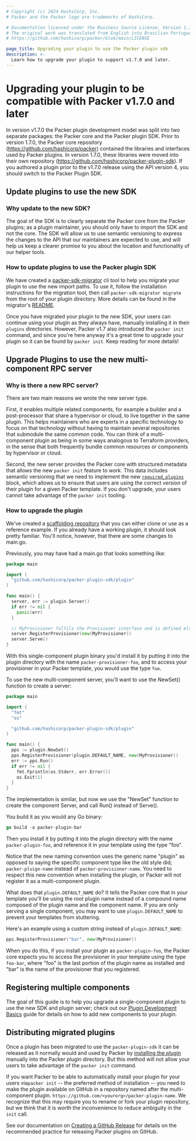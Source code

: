 ```yaml
---
# Copyright (c) 2024 HashiCorp, Inc.
# Packer and the Packer logo are trademarks of HashiCorp.

# Documentation licensed under the Business Source License, Version 1.1.
# The original work was translated from English into Brazilian Portuguese.
# https://github.com/hashicorp/packer/blob/main/LICENSE

page_title: Upgrading your plugin to use the Packer plugin sdk
description: >-
  Learn how to upgrade your plugin to support v1.7.0 and later.
---
```


# Upgrading your plugin to be compatible with Packer v1.7.0 and later

In version v1.7.0 the Packer plugin development model was split into two separate packages: the Packer core
and the Packer plugin SDK. Prior to version 1.7.0, the Packer core repository (https://github.com/hashicorp/packer) contained the libraries and interfaces used by Packer plugins. In version 1.7.0, these libraries were moved into their own repository (https://github.com/hashicorp/packer-plugin-sdk). If you authored a plugin prior to the v1.7.0 release using the API version 4, you should switch to the Packer Plugin SDK.

## Update plugins to use the new SDK

### Why update to the new SDK?

The goal of the SDK is to clearly separate the Packer core from the Packer plugins; as a plugin maintainer, you should only have to import the SDK and not the core. The SDK will allow us to use semantic versioning to express the changes to the API that our maintainers are expected to use, and will help us keep a clearer promise to you about the location and functionality of our helper tools.

### How to update plugins to use the Packer plugin SDK

We have created a [packer-sdk-migrator](https://github.com/hashicorp/packer-sdk-migrator) cli tool to help you migrate your plugin to use the new import paths. To use it, follow the installation instructions for the migration tool, then call `packer-sdk-migrator migrate` from the root of your plugin directory. More details can be found in the migrator's [README](https://github.com/hashicorp/packer-sdk-migrator/blob/main/README.md).

Once you have migrated your plugin to the new SDK, your users can continue using your plugin as they always have, manually installing it in their `plugins` directories. However, Packer v1.7 also introduced the `packer init` command, and since you're here anyway it's a great time to upgrade your plugin so it can be found by `packer init`. Keep reading for more details!

## Upgrade Plugins to use the new multi-component RPC server

### Why is there a new RPC server?

There are two main reasons we wrote the new server type.

First, it enables multiple related components, for example a builder and a post-processor that share a hypervisor or cloud, to live together in the same plugin. This helps maintainers who are experts in a specific technology to focus on that technology without having to maintain several repositories that submodule the same common code. You can think of a multi-component plugin as being in some ways analogous to Terraform providers, in the sense that both frequently bundle common resources or components by hypervisor or cloud.

Second, the new server provides the Packer core with structured metadata that allows the new `packer init` feature to work. This data includes semantic versioning that we need to implement the new [`required_plugins`](/packer/docs/templates/hcl_templates/blocks/packer#specifying-plugin-requirements) block, which allows us to ensure that users are using the correct _version_ of their plugin for a given Packer template. If you don't upgrade, your users cannot take advantage of the `packer init` tooling.

### How to upgrade the plugin

We've created a [scaffolding repository](https://github.com/hashicorp/packer-plugin-scaffolding/) that you can either clone or use as a reference example. If you already have a working plugin, it should look pretty familiar. You'll notice, however, that there are some changes to main.go.

Previously, you may have had a main.go that looks something like:

```go
package main

import (
  "github.com/hashicorp/packer-plugin-sdk/plugin"
)

func main() {
  server, err := plugin.Server()
  if err != nil {
    panic(err)
  }

  // MyProvisioner fulfils the Provisioner interface and is defined elsewhere
  server.RegisterProvisioner(new(MyProvisioner))
  server.Serve()
}

```

With this single-component plugin binary you'd install it by putting it into the plugin directory with the name `packer-provisioner-foo`, and to access your provisioner in your Packer template, you would use the type `foo`.

To use the new multi-component server, you'll want to use the NewSet() function to create a server:

```go
package main

import (
  "fmt"
  "os"

  "github.com/hashicorp/packer-plugin-sdk/plugin"
)

func main() {
  pps := plugin.NewSet()
  pps.RegisterProvisioner(plugin.DEFAULT_NAME, new(MyProvisioner))
  err := pps.Run()
  if err != nil {
    fmt.Fprintln(os.Stderr, err.Error())
    os.Exit(1)
  }
}

```

The implementation is similar, but now we use the "NewSet" function to create the component Server, and call Run() instead of Serve().

You build it as you would any Go binary:

```go
go build -o packer-plugin-bar
```

Then you install it by putting it into the plugin directory with the name `packer-plugin-foo`, and reference it in your template using the type "foo".

Notice that the new naming convention uses the generic name "plugin" as opposed to saying the specific component type like the old style did; `packer-pluign-name` instead of `packer-provisioner-name`. You need to respect this new convention when installing the plugin, or Packer will not register it as a multi-component plugin.

What does that `plugin.DEFAULT_NAME` do? It tells the Packer core that in your template you'll be using the root plugin name instead of a compound name composed of the plugin name and the component name. If you are only serving a single component, you may want to use `plugin.DEFAULT_NAME` to prevent your templates from stuttering.

Here's an example using a custom string instead of `plugin.DEFAULT_NAME`:

```go
pps.RegisterProvisioner("bar", new(MyProvisioner))
```

When you do this, if you install your plugin as `packer-plugin-foo`, the Packer core expects you to access the provisioner in your template using the type `foo-bar`, where "foo" is the last portion of the plugin name as installed and "bar" is the name of the provisioner that you registered.

## Registering multiple components

The goal of this guide is to help you upgrade a single-component plugin to use the new SDK and plugin server; check out our [Plugin Development Basics](/packer/docs/plugins/creation#plugin-development-basics) guide for details on how to add new components to your plugin.

## Distributing migrated plugins

Once a plugin has been migrated to use the `packer-plugin-sdk` it can be released as it normally would and used by Packer by [installing the plugin](/packer/docs/plugins#installing-plugins) manually into the Packer plugin directory. But this method will not allow your users to take advantage of the `packer init` command.

If you want Packer to be able to automatically install your plugin for your users via`packer init` -- the preferred method of installation -- you need to make the plugin available on GitHub in a repository named after the multi-component plugin. `https://github.com/<yourorg>/packer-plugin-name`. We recognize that this may require you to rename or fork your plugin repository, but we think that it is worth the inconvenience to reduce ambiguity in the `init` call.

See our documentation on [Creating a GitHub Release](/packer/docs/plugins/creation#creating-a-github-release) for details on the recommended practice for releasing Packer plugins on GitHub.
